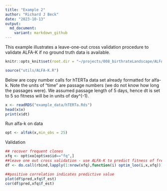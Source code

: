 ```yaml
---
title: "Example 2"
author: "Richard J Beck"
date: "2023-10-13"
output:
  md_document:
    variant: markdown_github
---
```


This example illustrates a leave-one-out cross validation procedure to validate ALFA-K if no ground truth data is available.

```r
knitr::opts_knit$set(root.dir = "~/projects/008_birthrateLandscape/ALFA-K/")
```

```r
source("utils/ALFA-K.R")

```
Below are copy number calls for hTERTa data set already formatted for alfa-k. Note the units of "time" are passage numbers (we do not know how long the passages were). We assumed passage length of 5 days, hence dt is set to 5 so fitness will be in units of day^(-1).
```r
x <- readRDS("example_data/hTERTa.Rds")
head(x$x)
print(x$dt)
```
Run alfa-k on data
```r

opt <- alfak(x,min_obs = 25)

```
Validation
```r

## recover frequent clones
xfq <- opt$xo[opt$xo$id=="fq",]
##leave one out cross validation - use ALFA-K to predict fitness of frequent clones left out of the training data.
df <- do.call(rbind,lapply(1:nrow(xfq),function(i) optim_loo(i,x,xfq)))

##positive correlation indicates predictive value
plot(df$pred,xfq$f_est)
cor(df$pred,xfq$f_est)
```

